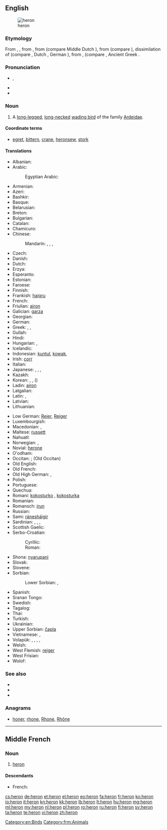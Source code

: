 {{also|héron}}
==English==
{{slim-wikipedia|dab=heron (disambiguation)|heron}}

[[Image:Urban Heron.JPG|thumb|heron]]

===Etymology===
From {{etyl|enm|en}} {{term|heroun|lang=enm}}, {{term|heiron|lang=enm}}, from {{etyl|xno|en}} {{term|heiron|lang=fro}}, from {{etyl|odt|en}} {{term||heigero|lang=odt}} (compare Middle Dutch {{term|heiger|lang=dum}}), from {{etyl|gem-pro|en}} {{term/t|gem-pro|*haigrô}} (compare {{etyl|sv|-}} {{term|häger|lang=sv}}), dissimilation of {{term/t|gem-pro|*hraigrô}} (compare {{etyl|ang|-}} {{term/t|ang|hrāgra}}, Dutch {{term|reiger|lang=nl}}, German {{term|Reiher|lang=de}}), from {{etyl|ine-pro|en}} {{term/t|ine-pro|*(s)kreik-}}, {{term/t|ine-pro|*(s)kreig-||to screech, creak}} (compare {{etyl|cy|-}} {{term|crëyr||heron|lang=cy}}, Ancient Greek {{term|κρίζω||to creak, screech|tr=krízō|lang=grc}}.

===Pronunciation===
* {{IPA|/ˈhɛɹən/}}, {{X-SAMPA|/"hEr\@n/}}
* {{audio|en-us-heron.ogg|Audio (US)}}
* {{rhymes|ɛɹən}}

===Noun===
{{en-noun}}

# A [[long-legged]], [[long-necked]] [[wading bird]] of the family [[Ardeidae]].

====Coordinate terms====
* {{sense|a wading bird}} [[egret]], [[bittern]], [[crane]], [[heronsew]], [[stork]]

====Translations====
{{trans-top|bird}}
* Albanian: {{t-|sq|çapka}}
* Arabic: {{t-|ar|مالك الحزين|m|tr=mālik al-ḥazīn|sc=Arab}}
*: Egyptian Arabic: {{tø|arz|بلشون|m|tr=balshon|sc=Arab}}
* Armenian: {{t-|hy|ձկնկուլ|tr=jknkul}}
* Azeri: {{t-|az|vağ}}
* Bashkir: {{tø|ba|селән|sc=Cyrl}}
* Basque: {{t-|eu|koartza}}
* Belarusian: {{t-|be|чапля|f|tr=čáplja}}
* Breton: {{t+|br|kerc’heiz|f}}
* Bulgarian: {{t+|bg|чапла|f|tr=čápla}}
* Catalan: {{t-|ca|agró}}
* Chamicuro: {{tø|ccc|askoli}}
* Chinese:
*: Mandarin: {{t|cmn|蒼鷺|sc=Hani}}, {{t|cmn|苍鹭|tr=cānglù|sc=Hani}}, {{t|cmn|鷺|sc=Hani}}, {{t|cmn|鹭|tr=lù|sc=Hani}}
* Czech: {{t+|cs|volavka|f}}
* Danish: {{t+|da|hejre|c}}
* Dutch: {{t+|nl|reiger|m}}
* Erzya: {{tø|myv|сёнксь}}
* Esperanto: {{t+|eo|ardeo}}
* Estonian: {{t-|et|haigur}}
* Faroese: {{t+|fo|hegri}}
* Finnish: {{t+|fi|haikara}}
* Frankish: [[haigru]] {{g|m}}
* French: {{t+|fr|héron|m}}
* Friulian: [[airon]]
* Galician: [[garza]]
* Georgian: {{t-|ka|ყანჩა|tr=qanč'a|sc=Geor}}
* German: {{t+|de|Reiher|m}}
* Greek: {{t+|el|ερωδιός|tr=erodiós|m}}, {{t-|el|αρδέα|tr=ardéa|f}}, {{t+|el|τσικνιάς|tr=tsikniás|m}}
* Gullah: {{tø|gul|pojo}}
* Hindi: {{t-|hi|वगुला|tr=vagulā}}
* Hungarian: {{t+|hu|gém}}, {{t+|hu|kócsag}}
* Icelandic: {{t+|is|hegri|m}}
* Indonesian: [[kuntul]], [[kowak]], {{t+|id|cangak}}
* Irish: [[corr]]
* Italian: {{t+|it|airone|m}}
* Japanese: {{t+|ja|鷺|tr=さぎ, sagi}}, {{t-|ja|サギ|tr=sagi}}, {{t-|ja|白鷺|tr=しらさぎ, shirasagi}}, {{t-|ja|シラサギ|tr=shirasagi}}
* Kazakh: {{t|kk|құтан|tr=kutan|sc=Cyrl}}
* Korean: {{t-|ko|왜가리|tr=waegari}}, {{t-|ko|해오라기|tr=haeoragi}}, {{t-|ko|백로|tr=baengno}} ({{t+|ko|白鷺}})
* Ladin: [[airon]]
* Latgalian: {{tø|ltg|ziurejs}}
* Latin: {{t+|la|ardea|f}}, {{t-|la|ardeola|f}}
* Latvian: {{t-|lv|gārnis}}
* Lithuanian: {{t+|lt|garnys}}
{{trans-mid}}
* Low German: [[Reier]], [[Reiger]] {{g|m}}
* Luxembourgish: {{t+|lb|Räer|m}}
* Macedonian: {{t-|mk|сива чапја|f|tr=síva čápja}}, {{t-|mk|чапја|f|tr=čápja}}
* Maltese: [[russett]]
* Nahuatl: {{t-|nah|aztatl}}
* Norwegian: {{t-|no|hegre}}, {{t-|no|heire|m}}
* Novial: [[herone]]
* O'odham: {{tø|ood|ṣu꞉dagĭ u’uwhig}}
* Occitan: {{t-|oc|bernat}}; {{term/t|pro|*aigreta}} (Old Occitan)
* Old English: {{t-|ang|hrāgra|m}}
* Old French: {{tø|fro|hairon|m}} {{tø|fro|heiron|m}}
* Old High German: {{tø|goh|heigaro|m}}, {{tø|goh|reigaro|m}}
* Polish: {{t+|pl|czapla|f}}
* Portuguese: {{t+|pt|garça|f}}
* Quechua: {{t-|qu|wakchilla}}
* Romani: [[kokosturko]] {{g|m}}, [[kokosturka]] {{g|f}}
* Romanian: {{t+|ro|stârc|m}}
* Romansch: [[irun]]
* Russian: {{t+|ru|цапля|f|tr=cáplja}}
* Sami: [[ránesháigir]]
* Sardinian: {{t-|sc|perdigiorronadas}}, {{t-|sc|mengoni}}, {{t-|sc|menga}}, {{t-|sc|garza}}
* Scottish Gaelic: {{t-|gd|corra-ghritheach|f}}
* Serbo-Croatian:
*: Cyrillic: {{t-|sh|чапља|f|sc=Cyrl}}
*: Roman: {{t-|sh|čaplja|f|sc=Latn}}
* Shona: [[nyarupani]]
* Slovak: {{t-|sk|volavka}}
* Slovene: {{t+|sl|čaplja|f}}
* Sorbian:
*: Lower Sorbian: {{tø|dsb|šytawa|f}}, {{tø|dsb|rybarnik|m}}
* Spanish: {{t+|es|garza|f}}
* Sranan Tongo: {{tø|srn|sabaku}}
* Swedish: {{t+|sv|häger}}
* Tagalog: {{t-|tl|tagák}}
* Thai: {{t-|th|นกยาง|tr=nók yaang|sc=Thai}}
* Turkish: {{t+|tr|balıkçıl}}
* Ukrainian: {{t-|uk|чапля|f|tr=čáplja}}
* Upper Sorbian: [[čapla]]
* Vietnamese: {{t-|vi|con diệc}}, {{t+|vi|diệc}}
* Volapük: {{qualifier|male or female}} {{t+|vo|härod}}, {{qualifier|male}} {{t-|vo|hihärod}}, {{qualifier|female}} {{t-|vo|jihärod}}, {{qualifier|offspring, young}} {{t-|vo|härodül}}, {{qualifier|obsolete}} {{t-|vo|fitagil}}
* Welsh: {{t-|cy|crëyr}}
* West Flemish: [[reiger]]
* West Frisian: {{t-|fy|reager}}
* Wolof: {{t-|wo|warapuló|alt=warapuló mi}}
{{trans-bottom}}

===See also===
* {{pedia}}
* {{specieslite|Ardeidae}}
* {{commonslite}}

===Anagrams===
* [[honer#English|honer]], [[rhone#English|rhone]], [[Rhone#English|Rhone]], [[Rhône#English|Rhône]]

[[Category:en:Birds]]

----

==Middle French==

===Noun===
{{frm-noun|m}}

# [[heron#English|heron]]

====Descendants====
* French: {{l|fr|héron}}

[[Category:frm:Animals]]

[[cs:heron]]
[[de:heron]]
[[et:heron]]
[[el:heron]]
[[eo:heron]]
[[fa:heron]]
[[fr:heron]]
[[ko:heron]]
[[io:heron]]
[[it:heron]]
[[kn:heron]]
[[kk:heron]]
[[lb:heron]]
[[lt:heron]]
[[hu:heron]]
[[mg:heron]]
[[ml:heron]]
[[my:heron]]
[[nl:heron]]
[[pl:heron]]
[[ro:heron]]
[[ru:heron]]
[[fi:heron]]
[[sv:heron]]
[[ta:heron]]
[[te:heron]]
[[vi:heron]]
[[zh:heron]]